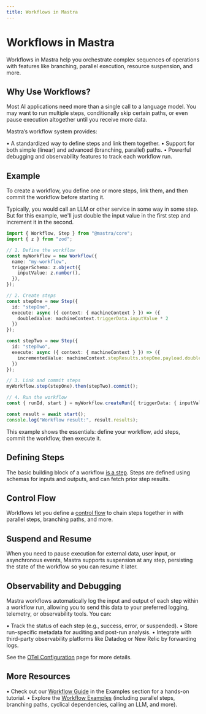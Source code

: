 ```yaml
---
title: Workflows in Mastra
---
```


# Workflows in Mastra

Workflows in Mastra help you orchestrate complex sequences of operations with features like branching, parallel execution, resource suspension, and more. 

## Why Use Workflows?

Most AI applications need more than a single call to a language model. You may want to run multiple steps, conditionally skip certain paths, or even pause execution altogether until you receive more data. 

Mastra’s workflow system provides:

• A standardized way to define steps and link them together.
• Support for both simple (linear) and advanced (branching, parallel) paths.
• Powerful debugging and observability features to track each workflow run.

## Example

To create a workflow, you define one or more steps, link them, and then commit the workflow before starting it.

Typically, you would call an LLM or other service in some way in some step. But for this example, we'll just double the input value in the first step and increment it in the second.

```typescript
import { Workflow, Step } from "@mastra/core";
import { z } from "zod";

// 1. Define the workflow
const myWorkflow = new Workflow({
  name: "my-workflow",
  triggerSchema: z.object({
    inputValue: z.number(),
  }),
});

// 2. Create steps
const stepOne = new Step({
  id: "stepOne",
  execute: async ({ context: { machineContext } }) => ({
    doubledValue: machineContext.triggerData.inputValue * 2
  })
});

const stepTwo = new Step({
  id: "stepTwo",
  execute: async ({ context: { machineContext } }) => ({
    incrementedValue: machineContext.stepResults.stepOne.payload.doubledValue + 1
  })
});

// 3. Link and commit steps
myWorkflow.step(stepOne).then(stepTwo).commit();

// 4. Run the workflow
const { runId, start } = myWorkflow.createRun({ triggerData: { inputValue: 3 } });

const result = await start();
console.log("Workflow result:", result.results);
```

This example shows the essentials: define your workflow, add steps, commit the workflow, then execute it. 

## Defining Steps

The basic building block of a workflow [is a step](./steps.mdx). Steps are defined using schemas for inputs and outputs, and can fetch prior step results.

## Control Flow

Workflows let you define a [control flow](./control-flow.mdx) to chain steps together in with parallel steps, branching paths, and more.

## Suspend and Resume

When you need to pause execution for external data, user input, or asynchronous events, Mastra supports suspension at any step, persisting the state of the workflow so you can resume it later.

## Observability and Debugging

Mastra workflows automatically log the input and output of each step within a workflow run, allowing you to send this data to your preferred logging, telemetry, or observability tools. You can:

• Track the status of each step (e.g., success, error, or suspended).
• Store run-specific metadata for auditing and post-run analysis.
• Integrate with third-party observability platforms like Datadog or New Relic by forwarding logs.

See the [OTel Configuration](../reference/observability/otel-config.mdx) page for more details.

## More Resources

• Check out our [Workflow Guide](../guides/04-recruiter.mdx) in the Examples section for a hands-on tutorial.
• Explore the [Workflow Examples](../../examples/workflows/creating-a-workflow.mdx) (including parallel steps, branching paths, cyclical dependencies, calling an LLM, and more).

